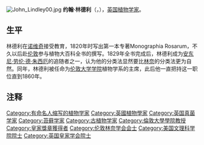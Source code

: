 [[File:John_Lindley00.jpg|thumb]]
'''约翰·林德利'''（{{lang-en|'''John Lindley'''}}，{{bd|1799年|2月8日|1865年|11月1日|catIdx=L}}），[[英国|英国]][[植物学家|植物学家]]。

== 生平 ==
林德利在[[诺维奇|诺维奇]]接受教育，1820年时写出第一本专著Monographia Rosarum，不久以后赴[[伦敦|伦敦]]参与植物大百科全书的撰写。1829年全书完成后，林德利成为[[安东尼·劳伦·德·朱西厄|安东尼·劳伦·德·朱西厄]]的追随者之一，认为他的分类法显然要比[[林奈|林奈]]的分类法更为自然。同年，林德利被任命为[[伦敦大学学院|伦敦大学学院]]植物学系的主席，此后他一直把持这一职位直到1860年。
{{植物命名人|Lindl.|约翰·林德利}}

==注释==
{{Reflist}}

{{皇家奖章获得者}}
{{Authority control}}
{{DEFAULTSORT:Lindley, John}}
[[Category:有命名人缩写的植物学家|Category:有命名人缩写的植物学家]]
[[Category:英國植物學家|Category:英國植物學家]]
[[Category:英国真菌学家|Category:英国真菌学家]]
[[Category:苔藓学家|Category:苔藓学家]]
[[Category:古植物学家|Category:古植物学家]]
[[Category:倫敦大學學院教授|Category:倫敦大學學院教授]]
[[Category:皇家獎章獲得者|Category:皇家獎章獲得者]]
[[Category:伦敦林奈学会会士|Category:伦敦林奈学会会士]]
[[Category:美国文理科学院院士|Category:美国文理科学院院士]]
[[Category:英国皇家学会院士|Category:英国皇家学会院士]]
